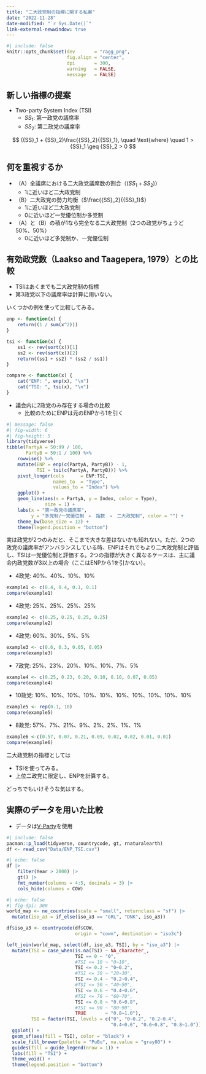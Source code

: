 ```yaml
---
title: "二大政党制の指標に関する私案"
date: "2022-11-28"
date-modified: "`r Sys.Date()`"
link-external-newwindow: true
---
```


```r
#| include: false
knitr::opts_chunk$set(dev       = "ragg_png",
                      fig.align = "center",
                      dpi       = 300,
                      warning   = FALSE,
                      message   = FALSE)
```

## 新しい指標の提案

* Two-party System Index (TSI)
   * ${SS}_1$: 第一政党の議席率
   * ${SS}_2$: 第二政党の議席率

$$
({SS}_1 + {SS}_2)\frac{{SS}_2}{{SS}_1}, \quad \text{where} \quad 1 > {SS}_1 \geq {SS}_2 > 0
$$

## 何を重視するか

* （A）全議席における二大政党議席数の割合（$({SS}_1 + {SS}_2)$）
   * 1に近いほど二大政党制
* （B）二大政党の勢力均衡（$\frac{{SS}_2}{{SS}_1}$）
   * 1に近いほど二大政党制
   * 0に近いほど一党優位制か多党制
* （A）と（B）の積が1なら完全なる二大政党制（2つの政党がちょうど50%、50%）
   * 0に近いほど多党制か、一党優位制

## 有効政党数（Laakso and Taagepera, 1979）との比較

* TSIはあくまでも二大政党制の指標
* 第3政党以下の議席率は計算に用いない。

いくつかの例を使って比較してみる。

```r
enp <- function(x) {
    return((1 / sum(x^2)))
}

tsi <- function(x) {
    ss1 <- rev(sort(x))[1]
    ss2 <- rev(sort(x))[2]
    return((ss1 + ss2) * (ss2 / ss1))
}

compare <- function(x) {
    cat("ENP: ", enp(x), "\n")
    cat("TSI: ", tsi(x), "\n")
}
```

* 議会内に2政党のみ存在する場合の比較
   * 比較のためにENPは元のENPから1を引く

```r
#| message: false
#| fig-width: 6
#| fig-height: 5
library(tidyverse)
tibble(PartyA = 50:99 / 100,
       PartyB = 50:1 / 100) %>%
    rowwise() %>%
    mutate(ENP = enp(c(PartyA, PartyB)) - 1,
           TSI = tsi(c(PartyA, PartyB))) %>%
    pivot_longer(cols      = ENP:TSI,
                 names_to  = "Type",
                 values_to = "Index") %>%
    ggplot() +
    geom_line(aes(x = PartyA, y = Index, color = Type), 
              size = 1) +
    labs(x = "第一政党の議席率", 
         y = "多党制/一党優位制　←　指数　→　二大政党制", color = "") +
    theme_bw(base_size = 12) +
    theme(legend.position = "bottom")
```

実は政党が2つのみだと、そこまで大きな差はないかも知れない。ただ、2つの政党の議席率がアンバランスしている時、ENPはそれでもより二大政党制と評価し、TSIは一党優位制と評価する。2つの指標が大きく異なるケースは、主に議会内政党数が3以上の場合（ここはENPから1を引かない）。

* 4政党: 40%、40%、10%、10%

```r
example1 <- c(0.4, 0.4, 0.1, 0.1)
compare(example1)
```

* 4政党: 25%、25%、25%、25%

```r
example2 <- c(0.25, 0.25, 0.25, 0.25)
compare(example2)
```

* 4政党: 60%、30%、5%、5%

```r
example3 <- c(0.6, 0.3, 0.05, 0.05)
compare(example3)
```

* 7政党: 25%、23%、20%、10%、10%、7%、5%

```r
example4 <- c(0.25, 0.23, 0.20, 0.10, 0.10, 0.07, 0.05)
compare(example4)
```

* 10政党: 10%、10%、10%、10%、10%、10%、10%、10%、10%、10%

```r
example5 <- rep(0.1, 10)
compare(example5)
```

* 8政党: 57%、7%、21%、9%、2%、2%、1%、1%

```r
example6 <-c(0.57, 0.07, 0.21, 0.09, 0.02, 0.02, 0.01, 0.01)
compare(example6)
```

二大政党制の指標としては

* TSIを使ってみる。
* 上位二政党に限定し、ENPを計算する。

どっちでもいけそうな気はする。

## 実際のデータを用いた比較

* データは[V-Party](https://www.v-dem.net/data/v-party-dataset/)を使用

```r
#| include: false
pacman::p_load(tidyverse, countrycode, gt, rnaturalearth)
df <- read_csv("Data/ENP_TSI.csv")
```

```r
#| echo: false
df |> 
    filter(Year > 2000) |> 
    gt() |> 
    fmt_number(columns = 4:5, decimals = 3) |> 
    cols_hide(columns = COW)
```


```r
#| echo: false
#| fig-dpi: 300
world_map <- ne_countries(scale = "small", returnclass = "sf") |> 
  mutate(iso_a3 = if_else(iso_a3 == "GRL", "DNK", iso_a3))

df$iso_a3 <- countrycode(df$COW, 
                         origin = "cown", destination = "iso3c")

left_join(world_map, select(df, iso_a3, TSI), by = "iso_a3") |> 
  mutate(TSI = case_when(is.na(TSI) ~ NA_character_,
                         TSI == 0 ~ "0",
                         #TSI <= 10 ~ "0~10",
                         TSI <= 0.2 ~ "0~0.2",
                         #TSI <= 30 ~ "20~30",
                         TSI <= 0.4 ~ "0.2~0.4",
                         #TSI <= 50 ~ "40~50",
                         TSI <= 0.6 ~ "0.4~0.6",
                         #TSI <= 70 ~ "60~70",
                         TSI <= 0.8 ~ "0.6~0.8",
                         #TSI <= 90 ~ "80~90",
                         TRUE       ~ "0.8~1.0"),
         TSI = factor(TSI, levels = c("0", "0~0.2", "0.2~0.4",
                                      "0.4~0.6", "0.6~0.8", "0.8~1.0"))) |> 
  ggplot() +
  geom_sf(aes(fill = TSI), color = "black") +
  scale_fill_brewer(palette = "PuBu", na.value = "gray80") +
  guides(fill = guide_legend(nrow = 1)) +
  labs(fill = "TSI") +
  theme_void() +
  theme(legend.position = "bottom")
```